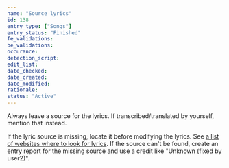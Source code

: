 ```yaml
---
name: "Source lyrics"
id: 138
entry_type: ["Songs"]
entry_status: "Finished"
fe_validations:
be_validations:
occurance:
detection_script:
edit_list:
date_checked:
date_created:
date_modified:
rationale:
status: "Active"
---
```

Always leave a source for the lyrics. If transcribed/translated by yourself, mention that instead.

If the lyric source is missing, locate it before modifying the lyrics. See [a list of websites where to look for lyrics](/docs/useful-related-informational-sites#song-lyrics). If the source can't be found, create an entry report for the missing source and use a credit like "Unknown (fixed by user2)".
